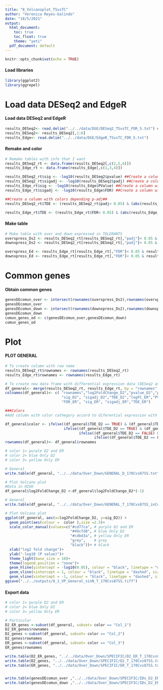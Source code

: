 ```yaml
---
title: "8_Volcanoplot_TSvsTC"
author: "Veronica Reyes-Galindo"
date: "18/5/2021"
output:
  html_document:
    toc: true
    toc_float: true
    theme: "yeti"
  pdf_document: default
---
```


```r
knitr::opts_chunk$set(echo = TRUE)
```

#### Load libraries

```r
library(ggplot2)
library(ggrepel)
```

# Load data DESeq2 and EdgeR

#### Load data DESeq2 and EdgeR

```r
results_DESeq2<- read.delim("../../data/DGE/DESeq2_TSvsTC_FDR_5.txt") ## TENGO ESTO 2 VECES EN LA MISMA TABLA
results_DESeq2<- results_DESeq2[,1:6]
results_Edge<- read.delim("../../data/DGE/EdgeR_TSvsTC_FDR_5.txt")
```

#### Remake and color

```r
# Remake tables with info that I want
results_DESeq2_rt <- data.frame(results_DESeq2[,c(2,5,6)])
results_Edge_rt <- data.frame(results_Edge[,c(1,3,4)])

results_DESeq2_rt$sig <- -log10(results_DESeq2$pvalue) ##Create a column with aditional info of FDR (padj)##
results_DESeq2_rt$sigadj <- -log10(results_DESeq2$padj) ##Create a column with aditional info of FDR (padj)##
results_Edge_rt$sig <- -log10(results_Edge$PValue) ##Create a column with aditional info of FDR (padj)##
results_Edge_rt$sigadj <- -log10(results_Edge$FDR) ##Create a column with aditional info of FDR (padj)##

##Create a column with colors depending p-adj##  
results_DESeq2_rt$TDE <- (results_DESeq2_rt$padj< 0.05) & (abs(results_DESeq2_rt$log2FoldChange) > 1)

results_Edge_rt$TDE <- (results_Edge_rt$FDR< 0.05) & (abs(results_Edge_rt$logFC) > 1)
```

#### Make table

```r
# Make table with over and down expressed in TOLERANTS
overxpress_Ds2 <- results_DESeq2_rt[results_DESeq2_rt[,"padj"]< 0.05 & results_DESeq2_rt[,"log2FoldChange"]> 1, ]
downxpress_Ds2 <- results_DESeq2_rt[results_DESeq2_rt[,"padj"]< 0.05 & results_DESeq2_rt[,"log2FoldChange"]< -1, ]

overxpress_Ed <- results_Edge_rt[results_Edge_rt[,"FDR"]< 0.05 & results_Edge_rt[,"logFC"]> 1, ]
downxpress_Ed <- results_Edge_rt[results_Edge_rt[,"FDR"]< 0.05 & results_Edge_rt[,"logFC"]< -1, ]
```
# Common genes

#### Obtain common genes

```r
genesDEcomun_over <- intersect(rownames(overxpress_Ds2),rownames(overxpress_Ed))
genesDEcomun_over
genesDEcomun_down <- intersect(rownames(downxpress_Ds2),rownames(downxpress_Ed))
genesDEcomun_down
comun_genes_od <- c(genesDEcomun_over,genesDEcomun_down)
comun_genes_od
```
# Plot

#### PLOT GENERAL

```r
# To create column with row name
results_DESeq2_rt$rownames <- rownames(results_DESeq2_rt) 
results_Edge_rt$rownames <- rownames(results_Edge_rt)

# To create new data frame with differential expression data (DESeq2 and edgeR) 
df_general<- merge(results_DESeq2_rt, results_Edge_rt, by = "rownames",  all.x=TRUE)
colnames(df_general)<- c( "rownames","log2FoldChange_D2","pvalue_D2","padj_D2" ,
                          "sig_D2", "sigadj_D2","TDE_D2","logFC_ER","PValue_ER",
                          "FDR_ER", "sig_ER", "sigadj_ER","TDE_ER")

###Colors
#Add column with color cathegory accord to diferential expression with DESeq2 and edgeR

df_general$color <- ifelse((df_general$TDE_D2 == TRUE) & (df_general$TDE_ER == TRUE), "Col_1", #DESeq2 and EdgeR
                           ifelse((df_general$TDE_D2 == TRUE) & (df_general$TDE_ER == FALSE), "Col_2", # Only DESeq2 
                                  ifelse((df_general$TDE_D2 == FALSE) & (df_general$TDE_ER == TRUE), "Col_3", # Only EdgeR
                                         ifelse((df_general$TDE_D2 == FALSE) & (df_general$TDE_ER == FALSE), "Col_4", "Col_5"))))# No Differential Expression
rownames(df_general)<- df_general$rownames
```

```r
# color 1= purple D2 and ER
# color 2= blue Only D2
# color 3= yellow Only ER

# General
write.table(df_general, "../../data/Over_Down/GENERAL_D_170Cvs87SS.txt", sep="\t", row.names=T)
```
```r

# Plot Volcano plot
#Data in HIGH
df_general$log2FoldChange_D2 <-df_general$log2FoldChange_D2*(-1)

# General
write.table(df_general, "../../data/Over_Down/GENERAL_T_170Cvs87SS_inConti.txt", sep="\t", row.names=T)

# Plot Volcano plot
ggplot(df_general, aes(x=log2FoldChange_D2, y=sig_D2)) +
  geom_point(aes(colour =  color ),size =2.5)+
  scale_color_manual(values=c("#cd77ca", # purple D2 and ER
                              "#49cfd8", # blue Only D2
                              "#cdbd3a", # yellow Only ER
                              "grey",    # grey
                              "black"))+ # black
  xlab("log2 fold change")+
  ylab("-log10 (P value)")+
  theme_light(base_size = 10)+
  theme(legend.position = "none")+
  geom_hline(yintercept = -log10(0.05), colour = "black", linetype = "dashed", size = 0.25) + # Horizontal significance cut-off line.
  geom_vline(xintercept = 1, colour = "black", linetype = "dashed", size = 0.25)+  # Vertical significance cut-off line (+).
  geom_vline(xintercept = -1, colour = "black", linetype = "dashed", size = 0.25)  # Vertical significance cut-off line (+).
ggsave("../../outputs/8_1_VP_General_sinN_T_170Cvs87SS.tiff")
```

#### Export data

```r
# color 1= purple D2 and ER
# color 2= blue Only D2
# color 3= yellow Only ER

# Particular
D2_ER_genes <-subset(df_general, subset= color == "Col_1")
D2_ER_genes$rownames
D2_genes <-subset(df_general, subset= color == "Col_2")
D2_genes$rownames
ER_genes <-subset(df_general, subset= color == "Col_3")
ER_genes$rownames

write.table(D2_ER_genes, "../../data/Over_Down/SPECIFIC/D2_ER_T_170Cvs87SS.txt", sep="\t", row.names=T)
write.table(D2_genes, "../../data/Over_Down/SPECIFIC/D2_T_170Cvs87SS.txt", sep="\t", row.names=T)
write.table(ER_genes, "../../data/Over_Down/SPECIFIC/ER_T_170Cvs87SS.txt", sep="\t", row.names=T)


write.table(genesDEcomun_over ,"../../data/Over_Down/SPECIFIC/IDs_D2_ER_T_170Cvs87SS_over.txt",sep = "\t", row.names = F, col.names = F)
write.table(genesDEcomun_down ,"../../data/Over_Down/SPECIFIC/IDs_D2_ER_T_170Cvs87SS_down.txt",sep = "\t", row.names = F, col.names = F)
```